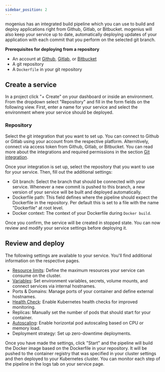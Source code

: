```yaml
---
sidebar_position: 2
---
```


mogenius has an integrated build pipeline which you can use to build and deploy applications right from Github, Gitlab, or Bitbucket. mogenius will also keep your service up to date, automatically deploying updates of your application with each commit that you perform on the selected git branch.

**Prerequisites for deploying from a repository**
- An account at [Github](https://github.com), [Gitlab](https://gitlab.com), or [Bitbucket](https://bitbucket.com)
- A git repository
- A `Dockerfile` in your git repository

## Create a service
In a project click "+ Create" on your dashboard or inside an environment. From the dropdown select "Repository" and fill in the form fields on the following view. First, enter a name for your service and select the environment where your service should be deployed.

### Repository
Select the git integration that you want to set up. You can connect to Github or Gitlab using your account from the respective platform. Alternitively, connect via access token from Github, Gitlab, or Bitbucket. You can read more about the integrations and required permissions in the section [Git integration](../development/git-integration.md).

Once your integration is set up, select the repository that you want to use for your service. Then, fill out the additional settings:
- Git branch: Select the branch that should be connected with your service. Whenever a new commit is pushed to this branch, a new version of your service will be built and deployed automatically.
- Dockerfile path: This field defines where the pipeline should expect the Dockerfile in the repository. Per default this is set to a file with the name "Dockerfile" at root level.
- Docker context: The context of your Dockerfile during `Docker build`.

Once you confirm, the service will be created in stopped state. You can now review and modify your service settings before deploying it.

## Review and deploy

The following settings are available to your service. You'll find additional information on the respective pages.
- [Resource limits](../development/resources.md): Define the maximum resources your service can consume on the cluster.
- [Variables](../development/environment-variables.md): Set environment variables, secrets, volume mounts, and connect services via internal hostnames.
- Ports & Domains: Manage ports of your container and define external hostnames.
- [Health Check](../development/health-checks.md): Enable Kubernetes health checks for improved monitoring.
- Replicas: Manually set the number of pods that should start for your container.
- [Autoscaling](../development/autoscaling.md): Enable horizontal pod autoscaling based on CPU or memory load.
- Deployment strategy: Set up zero-downtime deployments.

Once you have made the settings, click "Start" and the pipeline will build the Docker image based on the Dockerfile in your repository. It will be pushed to the container registry that was specified in your cluster settings and then deployed to your Kubernetes cluster. You can monitor each step of the pipeline in the logs tab on your service page.